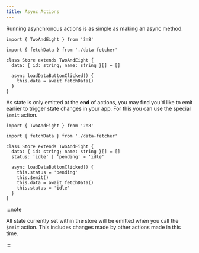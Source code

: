 ```yaml
---
title: Async Actions
---
```


Running asynchronous actions is as simple as making an async method.

```tsx title="store.ts"
import { TwoAndEight } from '2n8'

import { fetchData } from './data-fetcher'

class Store extends TwoAndEight {
  data: { id: string; name: string }[] = []

  async loadDataButtonClicked() {
    this.data = await fetchData()
  }
}
```

As state is only emitted at the **end** of actions, you may find you'd like to
emit earlier to trigger state changes in your app. For this you can use the
special `$emit` action.

```tsx title="store.ts" {11}
import { TwoAndEight } from '2n8'

import { fetchData } from './data-fetcher'

class Store extends TwoAndEight {
  data: { id: string; name: string }[] = []
  status: 'idle' | 'pending' = 'idle'

  async loadDataButtonClicked() {
    this.status = 'pending'
    this.$emit()
    this.data = await fetchData()
    this.status = 'idle'
  }
}
```

:::note

All state currently set within the store will be emitted when you call the
`$emit` action. This includes changes made by other actions made in this time.

:::
